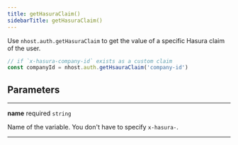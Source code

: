 ```yaml
---
title: getHasuraClaim()
sidebarTitle: getHasuraClaim()
---
```


Use `nhost.auth.getHasuraClaim` to get the value of a specific Hasura claim of the user.

```ts
// if `x-hasura-company-id` exists as a custom claim
const companyId = nhost.auth.getHsauraClaim('company-id')
```

## Parameters

---

**<span className="parameter-name">name</span>** <span className="optional-status">required</span> <code>string</code>

Name of the variable. You don't have to specify `x-hasura-`.

---
